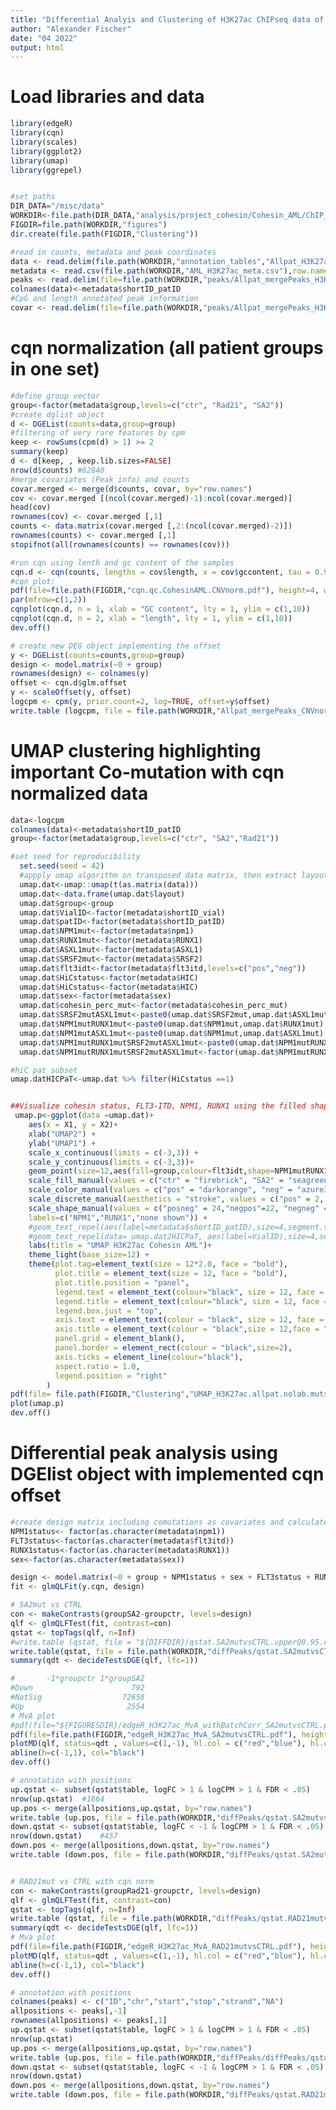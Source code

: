 ```yaml
---
title: "Differential Analyis and Clustering of H3K27ac ChIPseq data of Cohesin AMLs"
author: "Alexander Fischer"
date: "04 2022"
output: html
---
```


# Load libraries and data
```r
library(edgeR)
library(cqn)
library(scales)
library(ggplot2)
library(umap)
library(ggrepel)


#set paths
DIR_DATA="/misc/data"
WORKDIR<-file.path(DIR_DATA,"analysis/project_cohesin/Cohesin_AML/ChIP_analysis/H3K27ac")
FIGDIR=file.path(WORKDIR,"figures")
dir.create(file.path(FIGDIR,"Clustering"))

#read in counts, metadata and peak coordinates
data <- read.delim(file.path(WORKDIR,"annotation_tables","Allpat_H3K27ac.XYrem.CNVnorm.peaks.ann.Rinput.txt"), row.names=1)
metadata <- read.csv(file.path(WORKDIR,"AML_H3K27ac_meta.csv"),row.names="X...ChIP.ID")
peaks <- read.delim(file=file.path(WORKDIR,"peaks/Allpat_mergePeaks_H3K27ac.filtered.XYrem.peaks.refChr.txt"), header=F)
colnames(data)<-metadata$shortID_patID
#CpG and length annotated peak information
covar <- read.delim(file=file.path(WORKDIR,"peaks/Allpat_mergePeaks_H3K27ac.filtered.XYrem.peaks.CpGann.txt"), row.names="ID")
```


# cqn normalization (all patient groups in one set)
```r
#define group vector
group<-factor(metadata$group,levels=c("ctr", "Rad21", "SA2"))
#create dglist object
d <- DGEList(counts=data,group=group)
#filtering of very rare features by cpm
keep <- rowSums(cpm(d) > 1) >= 2
summary(keep)
d <- d[keep, , keep.lib.sizes=FALSE]
nrow(d$counts) #62840
#merge covariates (Peak info) and counts
covar.merged <- merge(d$counts, covar, by="row.names")
cov <- covar.merged [(ncol(covar.merged)-1):ncol(covar.merged)]
head(cov)
rownames(cov) <- covar.merged [,1]
counts <- data.matrix(covar.merged [,2:(ncol(covar.merged)-2)])
rownames(counts) <- covar.merged [,1]
stopifnot(all(rownames(counts) == rownames(cov)))

#run cqn using lenth and gc content of the samples
cqn.d <- cqn(counts, lengths = cov$length, x = cov$gccontent, tau = 0.95, verbose = TRUE)
#cqn plot:
pdf(file=file.path(FIGDIR,"cqn.qc.CohesinAML.CNVnorm.pdf"), height=4, width=8)
par(mfrow=c(1,2))
cqnplot(cqn.d, n = 1, xlab = "GC content", lty = 1, ylim = c(1,10))
cqnplot(cqn.d, n = 2, xlab = "length", lty = 1, ylim = c(1,10))
dev.off()

# create new DEG object implementing the offset
y <- DGEList(counts=counts,group=group)
design <- model.matrix(~0 + group)
rownames(design) <- colnames(y)
offset <- cqn.d$glm.offset
y <- scaleOffset(y, offset)
logcpm <- cpm(y, prior.count=2, log=TRUE, offset=y$offset)
write.table (logcpm, file = file.path(WORKDIR,"Allpat_mergePeaks_CNVnorm_H3K27ac_ReadCountTable.norm.logcpm.txt"), sep = "\t", col.names=NA, quote=FALSE)
```




# UMAP clustering highlighting important Co-mutation with cqn normalized data
```r
data<-logcpm
colnames(data)<-metadata$shortID_patID
group<-factor(metadata$group,levels=c("ctr", "SA2","Rad21"))

#set seed for reproducibility
  set.seed(seed = 42)
  #appply umap algorithm on transposed data matrix, then extract layout for plotting
  umap.dat<-umap::umap(t(as.matrix(data)))
  umap.dat<-data.frame(umap.dat$layout) 
  umap.dat$group<-group
  umap.dat$VialID<-factor(metadata$shortID_vial)
  umap.dat$patID<-factor(metadata$shortID_patID)
  umap.dat$NPM1mut<-factor(metadata$npm1)
  umap.dat$RUNX1mut<-factor(metadata$RUNX1)
  umap.dat$ASXL1mut<-factor(metadata$ASXL1)
  umap.dat$SRSF2mut<-factor(metadata$SRSF2)
  umap.dat$flt3idt<-factor(metadata$flt3itd,levels=c("pos","neg"))
  umap.dat$HiCstatus<-factor(metadata$HIC)
  umap.dat$HiCstatus<-factor(metadata$HIC)
  umap.dat$sex<-factor(metadata$sex)
  umap.dat$cohesin_perc_mut<-factor(metadata$cohesin_perc_mut)
  umap.dat$SRSF2mutASXL1mut<-paste0(umap.dat$SRSF2mut,umap.dat$ASXL1mut)
  umap.dat$NPM1mutRUNX1mut<-paste0(umap.dat$NPM1mut,umap.dat$RUNX1mut)
  umap.dat$NPM1mutASXL1mut<-paste0(umap.dat$NPM1mut,umap.dat$ASXL1mut)
  umap.dat$NPM1mutRUNX1mutSRSF2mutASXL1mut<-paste0(umap.dat$NPM1mutRUNX1mut,umap.dat$SRSF2mutASXL1mut)
  umap.dat$NPM1mutRUNX1mutSRSF2mutASXL1mut<-factor(umap.dat$NPM1mutRUNX1mutSRSF2mutASXL1mut,levels=c("posnegnegneg", "negnegnegneg","negnegposneg","negnegpospos","negposnegneg","negpospospos"))

#hiC pat subset
umap.datHICPaT<-umap.dat %>% filter(HiCstatus ==1)


##Visualize cohesin status, FLT3-ITD, NPM1, RUNX1 using the filled shapes so the outline serves as additional encoding
 umap.p<-ggplot(data =umap.dat)+
    aes(x = X1, y = X2)+
    xlab("UMAP2") +
    ylab("UMAP1") +
    scale_x_continuous(limits = c(-3,3)) +
    scale_y_continuous(limits = c(-3,3))+  
    geom_point(size=12,aes(fill=group,colour=flt3idt,shape=NPM1mutRUNX1mut,stroke = flt3idt))+
    scale_fill_manual(values = c("ctr" = "firebrick", "SA2" = "seagreen","Rad21"="mediumvioletred"),labels=c("CTRL-AML","STAG2mut","RAD21mut")) +
    scale_color_manual(values = c("pos" = "darkorange", "neg" = "azure3"),labels=c("pos","neg"),name="FLT3-ITD mut") +
    scale_discrete_manual(aesthetics = "stroke", values = c("pos" = 2, "neg" = 0),guide=FALSE)+
    scale_shape_manual(values = c("posneg" = 24,"negpos"=22, "negneg" = 21), name="Co-Mutation",
    labels=c("NPM1","RUNX1","none shown")) +
    #geom_text_repel(aes(label=metadata$shortID_patID),size=4,segment.size=0.2,min.segment.length=0.0,point.padding=.05,segment.alpha=0.5,max.overlaps = 50,force = 50, show.legend = FALSE) +
    #geom_text_repel(data= umap.dat2HICPaT, aes(label=VialID),size=4,segment.size=0.2,min.segment.length=0.0,point.padding=.05,segment.alpha=0.5,max.overlaps = 50,force = 50, show.legend = FALSE) +
    labs(title = "UMAP H3K27ac Cohesin AML")+
    theme_light(base_size=12) +
    theme(plot.tag=element_text(size = 12*2.0, face = "bold"),
          plot.title = element_text(size = 12, face = "bold"),
          plot.title.position = "panel",
          legend.text = element_text(colour="black", size = 12, face = "plain"),
          legend.title = element_text(colour="black", size = 12, face = "bold"),
          legend.box.just = "top",
          axis.text = element_text(colour = "black", size = 12, face = "plain"),
          axis.title = element_text(colour = "black",size = 12,face = "plain"),
          panel.grid = element_blank(),
          panel.border = element_rect(colour = "black",size=2),
          axis.ticks = element_line(colour="black"),
          aspect.ratio = 1.0,
          legend.position = "right"
        )
pdf(file= file.path(FIGDIR,"Clustering","UMAP_H3K27ac.allpat.nolab.mutsindicated.pdf"), height=8, width=12)
plot(umap.p)
dev.off()
```




# Differential peak analysis using DGElist object with implemented cqn offset 
```r
#create design matrix including comutations as covariates and calculate fit
NPM1status<- factor(as.character(metadata$npm1))
FLT3status<-factor(as.character(metadata$flt3itd))
RUNX1status<-factor(as.character(metadata$RUNX1))
sex<-factor(as.character(metadata$sex))

design <- model.matrix(~0 + group + NPM1status + sex + FLT3status + RUNX1status)
fit <- glmQLFit(y.cqn, design)

# SA2mut vs CTRL
con <- makeContrasts(groupSA2-groupctr, levels=design)
qlf <- glmQLFTest(fit, contrast=con)
qstat <- topTags(qlf, n=Inf)
#write.table (qstat, file = "${DIFFDIR}/qstat.SA2mutvsCTRL.upperQ0.95.cqn.txt", sep = "\t", col.names=NA, quote=FALSE)
write.table(qstat, file = file.path(WORKDIR,"diffPeaks/qstat.SA2mutvsCTRL.upperQ0.95.cqn.txt"), sep = "\t", col.names=NA, quote=FALSE)
summary(qdt <- decideTestsDGE(qlf, lfc=1))

#       -1*groupctr 1*groupSA2
#Down                      792
#NotSig                  72658
#Up                       2554
# MvA plot 
#pdf(file="${FIGURESDIR}/edgeR_H3K27ac_MvA_withBatchCorr_SA2mutvsCTRL.pdf", height=5, width=5)
pdf(file=file.path(FIGDIR,"edgeR_H3K27ac_MvA_SA2mutvsCTRL.pdf"), height=5, width=5)
plotMD(qlf, status=qdt , values=c(1,-1), hl.col = c("red","blue"), hl.cex = 0.6, bg.col="gray", main="H3K27ac MvA SA2mut vs CTRL")
abline(h=c(-1,1), col="black")
dev.off()

# annotation with positions
up.qstat <- subset(qstat$table, logFC > 1 & logCPM > 1 & FDR < .05)
nrow(up.qstat)  #1864  
up.pos <- merge(allpositions,up.qstat, by="row.names")
write.table (up.pos, file = file.path(WORKDIR,"diffPeaks/qstat.SA2mutvsCTRL.upperQ0.95.cqn.2foldUp.txt"), sep = "\t", row.names=F, quote=FALSE)
down.qstat <- subset(qstat$table, logFC < -1 & logCPM > 1 & FDR < .05)
nrow(down.qstat)    #457 
down.pos <- merge(allpositions,down.qstat, by="row.names")
write.table (down.pos, file = file.path(WORKDIR,"diffPeaks/qstat.SA2mutvsCTRL.upperQ0.95.cqn.2foldDown.txt"), sep = "\t", row.names=F, quote=FALSE)


# RAD21mut vs CTRL with cqn norm
con <- makeContrasts(groupRad21-groupctr, levels=design)
qlf <- glmQLFTest(fit, contrast=con)
qstat <- topTags(qlf, n=Inf)
write.table (qstat, file = file.path(WORKDIR,"diffPeaks/qstat.RAD21mutvsCTRL.upperQ0.95.cqn.txt"), sep = "\t", col.names=NA, quote=FALSE)
summary(qdt <- decideTestsDGE(qlf, lfc=1))
# Mva plot 
pdf(file=file.path(FIGDIR,"edgeR_H3K27ac_MvA_RAD21mutvsCTRL.pdf"), height=5, width=5)
plotMD(qlf, status=qdt , values=c(1,-1), hl.col = c("red","blue"), hl.cex = 0.6, bg.col="gray", main="H3K27ac MvA RAD21mut vs CTRL")
abline(h=c(-1,1), col="black")
dev.off()

# annotation with positions
colnames(peaks) <- c("ID","chr","start","stop","strand","NA")
allpositions <- peaks[,-1]
rownames(allpositions) <- peaks[,1]
up.qstat <- subset(qstat$table, logFC > 1 & logCPM > 1 & FDR < .05)
nrow(up.qstat)    
up.pos <- merge(allpositions,up.qstat, by="row.names")
write.table (up.pos, file = file.path(WORKDIR,"diffPeaks/diffPeaks/qstat.RAD21mutvsCTRL.upperQ0.95.cqn.2foldUp.txt"), sep = "\t", row.names=F, quote=FALSE)
down.qstat <- subset(qstat$table, logFC < -1 & logCPM > 1 & FDR < .05)
nrow(down.qstat)    
down.pos <- merge(allpositions,down.qstat, by="row.names")
write.table (down.pos, file = file.path(WORKDIR,"diffPeaks/qstat.RAD21mutvsCTRL.upperQ0.95.cqn.2foldDown.txt"), sep = "\t", row.names=F, quote=FALSE)
```

